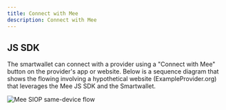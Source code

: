 ```yaml
---
title: Connect with Mee
description: Connect with Mee
---
```



## JS SDK

The smartwallet can connect with a provider using a "Connect with Mee" button on the provider's app or website. Below is a sequence diagram that shows the flowing involving a hypothetical website (ExampleProvider.org) that leverages the Mee JS SDK and the Smartwallet. 

<img alt="Mee SIOP same-device flow" src={meeSameDevice.src}/>
